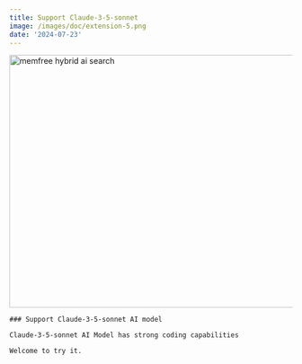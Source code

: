 ```yaml
---
title: Support Claude-3-5-sonnet
image: /images/doc/extension-5.png
date: '2024-07-23'
---
```


<Image src="/images/changelog/ai-model.webp" width="800" height="450" alt="memfree hybrid ai search" />

<Card className="py-10 my-10" href="/">

    ### Support Claude-3-5-sonnet AI model

    Claude-3-5-sonnet AI Model has strong coding capabilities

    Welcome to try it.

</Card>
